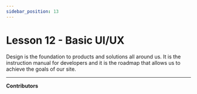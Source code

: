 ```yaml
---
sidebar_position: 13
---
```


# Lesson 12 - Basic UI/UX

Design is the foundation to products and solutions all around us. It is the instruction manual for developers and it is the roadmap that allows us to achieve the goals of our site. 

---

**Contributors**
